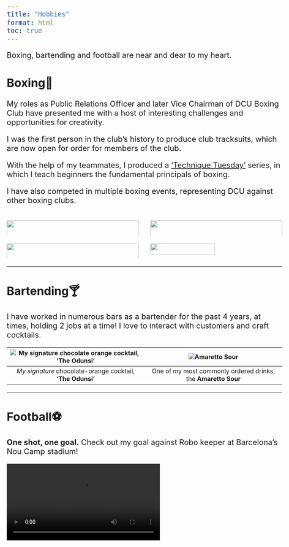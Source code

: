 ```yaml
---
title: "Hobbies"
format: html
toc: true
---
```


<style>
body {
  font-size: 20px;
}
</style>

Boxing, bartending and football are near and dear to my heart.

## Boxing🥊

My roles as Public Relations Officer and later Vice Chairman of DCU Boxing Club have presented me with a host of interesting challenges and opportunities for creativity.

I was the first person in the club's history to produce club tracksuits, which are now open for order for members of the club.

With the help of my teammates, I produced a ['Technique Tuesday'](https://www.instagram.com/p/C4sYSKHMEDU/) series, in which I teach beginners the fundamental principals of boxing.

I have also competed in multiple boxing events, representing DCU against other boxing clubs.

::: columns
::: column
![](DCU_exhibition.jpg){width=100%}
:::

::: column
![](Boxing_derek.jpg){width=100%}
:::
:::

::: columns
::: column
![](Boxing_team.jpg){width=100%}
:::

::: column
![](Boxing_tt.jpg){width=70%}
:::
:::

---


## Bartending🍸

I have worked in numerous bars as a bartender for the past 4 years, at times, holding 2 jobs at a time! I love to interact with customers and craft cocktails. 

| ![My signature chocolate orange cocktail, 'The Odunsi'](Bartending.jpg) | ![Amaretto Sour](Amaretto.jpg) |
|:--:|:--:|
| *My signature* chocolate-orange cocktail, **'The Odunsi'** | One of my most commonly ordered drinks, the **Amaretto Sour** |


---


## Football⚽

**One shot, one goal.** Check out my goal against Robo keeper at Barcelona's Nou Camp stadium!

<video width="400" controls>
  <source src="Barca_goal.mp4" type="video/mp4">
</video>



